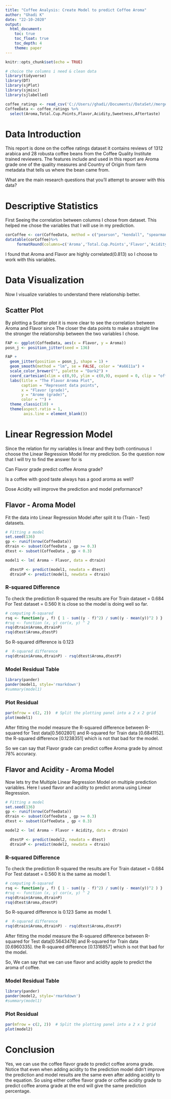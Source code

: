 ```yaml
---
title: "Coffee Analysis: Create Model to predict Coffee Aroma"
author: "Ghadi K"
date: "22-10-2020"
output:
  html_document:
    toc: true
    toc_float: true
    toc_depth: 4
    theme: paper
---
```


```r

knitr::opts_chunk$set(echo = TRUE)
```

```r
# choice the columns i need & clean data 
library(tidyverse)
library(DT)
library(sjPlot)
library(sjmisc)
library(sjlabelled)

coffee_ratings <- read_csv('C://Users//ghadi//Documents//DataSet//merged_data_cleaned.csv')
CoffeeData <- coffee_ratings %>% 
  select(Aroma,Total.Cup.Points,Flavor,Acidity,Sweetness,Aftertaste)

```

# Data Introduction
This report is done on the coffee ratings dataset it contains reviews of 1312 arabica and 28 robusta coffee beans from the Coffee Quality Institute trained reviewers. The features include and used in this report are Aroma grade one of the quality measures and Country of Origin from farm metadata that tells us where the bean came from.

What are the main research questions that you'll attempt to answer with this data?

# Descriptive Statistics

First Seeing the correlation between columns I chose from dataset. This helped me chose the variables that I will use in my prediction.

```r

corCoffee <- cor(CoffeeData, method = c("pearson", "kendall", "spearman"))
datatable(corCoffee)%>%
     formatRound(columns=c('Aroma','Total.Cup.Points','Flavor','Acidity','Sweetness','Aftertaste'), digits=3)

```
I found that Aroma and Flavor are highly correlated(0.813) so I choose to work with this variables.

# Data Visualization

Now I visualize variables to understand there relationship better.

## Scatter Plot 

By plotting a Scatter plot it is more clear to see the correlation between  Aroma and Flavor since The closer the data points to make a straight line the stronger the relationship between the two variables I chose.
```r
FAP <- ggplot(CoffeeData, aes(x = Flavor, y = Aroma)) 
posn_j <- position_jitter(seed = 136)

FAP +
  geom_jitter(position = posn_j, shape = 1) +
  geom_smooth(method = "lm", se = FALSE, color = "#a6611a") +
  scale_color_brewer("", palette = "Dark2") +
  coord_cartesian(xlim = c(0,9), ylim = c(0,9), expand = 0, clip = "off") +
  labs(title = "The Flavor Aroma Plot", 
       caption = "Represent data points", 
       x = "Flavor (grade)",
       y = "Arome (grade)",
       color = "") +
  theme_classic(10) +
  theme(aspect.ratio = 1,
        axis.line = element_blank())
```



# Linear Regression Model

Since the relation for my variables is linear and they both continuous I choose the Linear Regression Model for my prediction.
So the question now that I will try to find the answer for is 

Can Flavor grade predict coffee Aroma grade?

Is a coffee with good taste always has a good aroma as well?

Dose Acidity will improve the prediction and model preformance?

## Flavor - Aroma Model

Fit the data into Linear Regression Model after split it to (Train - Test) datasets.
```r
# Fitting a model 
set.seed(136)
gp <- runif(nrow(CoffeeData))
dtrain <- subset(CoffeeData , gp >= 0.3)
dtest <- subset(CoffeeData , gp < 0.3)

model1 <- lm( Aroma ~ Flavor, data = dtrain)

  dtestP <- predict(model1, newdata = dtest)
  dtrainP <- predict(model1, newdata = dtrain)

```

### R-squared Difference

To check the prediction R-squared the results are 
For Train dataset = 0.684
For Test dataset = 0.560
It is close so the model is doing well so far.

```r
# computing R-squared 
rsq <- function(y , f) { 1 - sum((y - f)^2) / sum((y - mean(y))^2 ) }
#rsq <- function (x, y) cor(x, y) ^ 2
rsq(dtrain$Aroma,dtrainP)
rsq(dtest$Aroma,dtestP)

```

So R-squared difference is 0.123

```r
#  R-squared difference
rsq(dtrain$Aroma,dtrainP) - rsq(dtest$Aroma,dtestP)
```

### Model Residual Table  

```r
library(pander)
pander(model1, style='rmarkdown')
#summary(model1)
```

### Plot Residual 

```r
par(mfrow = c(2, 2))  # Split the plotting panel into a 2 x 2 grid
plot(model1)

```


After fitting the model measure the R-squared difference between R-squared for Test data[0.5602801] and R-squared for Train data [0.6841152].
the R-squared difference [0.1238351] which is not that bad for the model.

So we can say that Flavor grade can predict coffee Aroma grade by almost 78% accuracy.




## Flavor and Acidity - Aroma Model

Now lets try the Multiple Linear Regression Model on multiple prediction variables.
Here I used flavor and acidity to predict aroma using Linear Regression.

```r
# Fitting a model 
set.seed(136)
gp <- runif(nrow(CoffeeData))
dtrain <- subset(CoffeeData , gp >= 0.3)
dtest <- subset(CoffeeData , gp < 0.3)

model2 <- lm( Aroma ~ Flavor + Acidity, data = dtrain)

  dtestP <- predict(model2, newdata = dtest)
  dtrainP <- predict(model2, newdata = dtrain)

```

### R-squared Difference

To check the prediction R-squared the results are 
For Train dataset = 0.684
For Test dataset = 0.560
It is the same as model 1.

```r
# computing R-squared 
rsq <- function(y , f) { 1 - sum((y - f)^2) / sum((y - mean(y))^2 ) }
#rsq <- function (x, y) cor(x, y) ^ 2
rsq(dtrain$Aroma,dtrainP)
rsq(dtest$Aroma,dtestP)
```

So R-squared difference is 0.123 
Same as model 1.

```r
#  R-squared difference
rsq(dtrain$Aroma,dtrainP) - rsq(dtest$Aroma,dtestP)
```
After fitting the model measure the R-squared difference between R-squared for Test data[0.5643478] and R-squared for Train data [0.6960335].
the R-squared difference [0.1316857] which is not that bad for the model.

So, We can say that we can use flavor and acidity apple to predict the aroma of coffee.

### Model Residual Table  

```r
library(pander)
pander(model2, style='rmarkdown')
#summary(model1)
```

### Plot Residual 

```r
par(mfrow = c(2, 2))  # Split the plotting panel into a 2 x 2 grid
plot(model2)

```

# Conclusion

Yes, we can use the coffee flavor grade to predict coffee aroma grade.
Notice that even when adding acidity to the prediction model didn't improve the prediction and model results are the same even after adding acidity to the equation.
So using either coffee flavor grade or coffee acidity grade to predict coffee aroma grade at the end will give the same prediction percentage.




